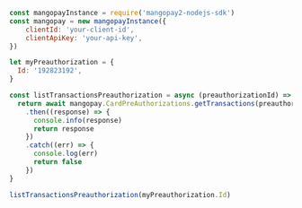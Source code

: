   
```javascript NodeJS  
const mangopayInstance = require('mangopay2-nodejs-sdk')
const mangopay = new mangopayInstance({
    clientId: 'your-client-id',
    clientApiKey: 'your-api-key',
})

let myPreauthorization = {
  Id: '192823192',
}

const listTransactionsPreauthorization = async (preauthorizationId) => {
  return await mangopay.CardPreAuthorizations.getTransactions(preauthorizationId)
    .then((response) => {
      console.info(response)
      return response
    })
    .catch((err) => {
      console.log(err)
      return false
    })
}

listTransactionsPreauthorization(myPreauthorization.Id)  
```
